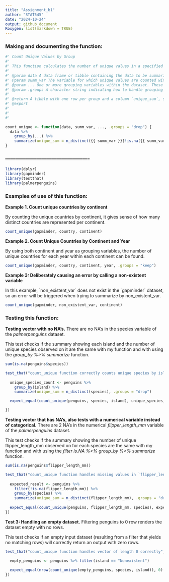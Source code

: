 ```yaml
---
title: "Assignment_b1"
author: "STAT545"
date: "2024-10-24"
output: github_document
Roxygen: list(markdown = TRUE)
---
```


### Making and documenting the function:

```r
#' Count Unique Values by Group
#'
#' This function calculates the number of unique values in a specified column (`summ_var`) within each group defined by one or more grouping variables. It’s useful for understanding the distribution of unique values within groups.
#' 
#' @param data A data frame or tibble containing the data to be summarized. Chose `data` as it clearly indicates the primary data input.
#' @param summ_var The variable for which unique values are counted within each group. Named `summ_var` to clearly denote that this is the summarized variable in the count.
#' @param ... One or more grouping variables within the dataset. These variables define the grouping structure for summarizing `summ_var`. The `...` notation allows for flexible input of single or multiple variables.
#' @param .groups A character string indicating how to handle grouping in the result. Options are "drop" (default), "keep", "drop_last", or "rowwise". The `.groups` name follows `dplyr` syntax for familiarity.
#'
#' @return A tibble with one row per group and a column `unique_sum`, showing the count of unique values in `summ_var` for each group defined by `...`.
#' @export
#' 
#' 
#' 

count_unique <- function(data, summ_var, ..., .groups = "drop") {
  data %>%
    group_by(...) %>%
    summarize(unique_sum = n_distinct({{ summ_var }}[!is.na({{ summ_var }})]), .groups = .groups)
}

```

### -------------------------------------------------

```r
library(dplyr)
library(gapminder)
library(testthat)
library(palmerpenguins)
```

### Examples of use of this function:

**Example 1. Count unique countries by continent**

By counting the unique countries by continent, it gives sense of how many distinct countries are represented per continent.

```r
count_unique(gapminder, country, continent)

```

**Example 2. Count Unique Countries by Continent and Year**

By using both continent and year as grouping variables, the number of unique countries for each year within each continent can be found.

```r
count_unique(gapminder, country, continent, year, .groups = "keep")
```

**Example 3: Deliberately causing an error by calling a non-existent variable**

In this example, \`non_existent_var\` does not exist in the \`gapminder\` dataset, so an error will be triggered when trying to summarize by non_existent_var.

```r
count_unique(gapminder, non_existent_var, continent)

```

### Testing this function:

**Testing vector with no NA’s.** There are no NA's in the species variable of the *palmerpenguins* dataset.

This test checks if the summary showing each island and the number of unique species observed on it are the same with my function and with using the *group_by %\>% summarize* function.

```r
sum(is.na(penguins$species))

test_that("count_unique function correctly counts unique species by island", {
  
  unique_species_count <- penguins %>%
    group_by(island) %>%
    summarize(unique_sum = n_distinct(species), .groups = "drop")

  expect_equal(count_unique(penguins, species, island), unique_species_count)

})
```

**Testing vector that has NA’s, also tests with a numerical variable instead of categorical.** There are 2 NA's in the numerical *flipper_length_mm* variable of the *palmerpenguins* dataset.

This test checks if the summary showing the number of unique flipper_length_mm observed on for each species are the same with my function and with using the *filter is.NA %\>% group_by %\>% summarize* function.

```r
sum(is.na(penguins$flipper_length_mm))

test_that("count_unique function handles missing values in `flipper_length_mm`", {
  
  expected_result <- penguins %>%
    filter(!is.na(flipper_length_mm)) %>% 
    group_by(species) %>%
    summarize(unique_sum = n_distinct(flipper_length_mm), .groups = "drop")
  
  expect_equal(count_unique(penguins, flipper_length_mm, species), expected_result)
})
```

**Test 3: Handling an empty dataset.** Filtering penguins to 0 row renders the dataset empty with no rows.

This test checks if an empty input dataset (resulting from a filter that yields no matching rows) will correctly return an output with zero rows.

```r
test_that("count_unique function handles vector of length 0 correctly", {

  empty_penguins <- penguins %>% filter(island == "Nonexistent")
  
  expect_equal(nrow(count_unique(empty_penguins, species, island)), 0) 
})
```
